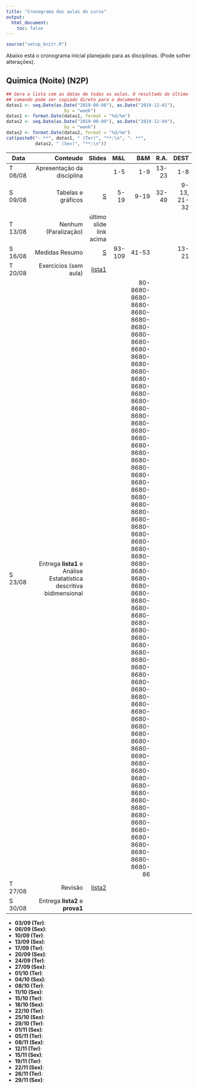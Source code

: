 ```yaml
---
title: "Cronograma das aulas do curso"
output:
  html_document:
    toc: false
---
```


```r
source("setup_knitr.R")
```

Abaixo está o cronograma inicial planejado para as disciplinas. (Pode
sofrer alterações).

<!-- ## Escolha a aba de sua turma {.tabset}
-->

## Quimica (Noite) (N2P)

```r
## Gera a lista com as datas de todas as aulas. O resultado do último
## comando pode ser copiado direto para o documento
datas1 <- seq.Date(as.Date("2019-08-06"), as.Date("2019-12-01"),
                      by = "week")
datas1 <- format.Date(datas1, format = "%d/%m")
datas2 <- seq.Date(as.Date("2019-08-09"), as.Date("2019-12-04"),
                      by = "week")
datas2 <- format.Date(datas2, format = "%d/%m")
cat(paste0("- **", datas1, " (Ter)", "**:\n", "- **",
           datas2, " (Sex)", "**:\n"))
```

| Data    | Conteudo                   | Slides | M&L | B&M | R.A.| DEST|
----------|---------------------------:|-------:|----:|----:|----:|----:|
| T 06/08 | Apresentação da disciplina |        | 1-5 | 1-9 |13-23|  1-8|
| S 09/08 | Tabelas e gráficos |[S](http://cursos.leg.ufpr.br/estbas-slides/slides/01_Analise_Exploratoria.pdf) | 5-19 | 9-19 | 32-49 | 9-13, 21-32 |
| T 13/08 | Nenhum (Paralização) | último slide link acima |||||
| S 16/08 | Medidas Resumo  | [S](http://cursos.leg.ufpr.br/estbas-slides/slides/04_Medidas_Resumo.pdf) | 93-109 | 41-53 | | 13-21|
| T 20/08 | Exercicios (sem aula) | [lista1](misc/lista1.pdf) |||||
| S 23/08 | Entrega **lista1**  e Análise Estatatística descritiva bidimensional |  ||80-8680-8680-8680-8680-8680-8680-8680-8680-8680-8680-8680-8680-8680-8680-8680-8680-8680-8680-8680-8680-8680-8680-8680-8680-8680-8680-8680-8680-8680-8680-8680-8680-8680-8680-8680-8680-8680-8680-8680-8680-8680-8680-8680-8680-8680-8680-8680-8680-8680-8680-8680-8680-8680-8680-8680-8680-8680-8680-8680-8680-8680-8680-8680-8680-8680-8680-8680-8680-8680-8680-8680-8680-8680-8680-8680-8680-8680-8680-8680-86|||
| T 27/08 | Revisão | [lista2](misc/lista2.pdf) |||||
| S 30/08 | Entrega **lista2** e **prova1** ||||||

 - **03/09 (Ter)**:
- **06/09 (Sex)**:
 - **10/09 (Ter)**:
- **13/09 (Sex)**:
 - **17/09 (Ter)**:
- **20/09 (Sex)**:
 - **24/09 (Ter)**:
- **27/09 (Sex)**:
 - **01/10 (Ter)**:
- **04/10 (Sex)**:
 - **08/10 (Ter)**:
- **11/10 (Sex)**:
 - **15/10 (Ter)**:
- **18/10 (Sex)**:
 - **22/10 (Ter)**:
- **25/10 (Sex)**:
 - **29/10 (Ter)**:
- **01/11 (Sex)**:
 - **05/11 (Ter)**:
- **08/11 (Sex)**:
 - **12/11 (Ter)**:
- **15/11 (Sex)**:
 - **19/11 (Ter)**:
- **22/11 (Sex)**:
 - **26/11 (Ter)**:
- **29/11 (Sex)**:

